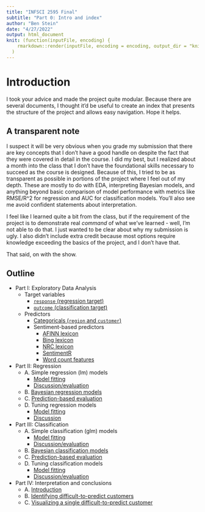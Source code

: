 ```yaml
---
title: "INFSCI 2595 Final"
subtitle: "Part 0: Intro and index"
author: "Ben Stein"
date: "4/27/2022"
output: html_document
knit: (function(inputFile, encoding) {
    rmarkdown::render(inputFile, encoding = encoding, output_dir = "knit") }
  )
---
```


# Introduction

I took your advice and made the project quite modular. Because there are several documents, I thought it'd be useful to create an index that presents the structure of the project and allows easy navigation. Hope it helps.

## A transparent note

I suspect it will be very obvious when you grade my submission that there are key concepts that I don't have a good handle on despite the fact that they were covered in detail in the course. I did my best, but I realized about a month into the class that I don't have the foundational skills necessary to succeed as the course is designed. Because of this, I tried to be as transparent as possible in portions of the project where I feel out of my depth. These are mostly to do with EDA, interpreting Bayesian models, and anything beyond basic comparison of model performance with metrics like RMSE/R^2 for regression and AUC for classification models. You'll also see me avoid confident statements about interpretation.

I feel like I learned quite a bit from the class, but if the requirement of the project is to demonstrate real _command_ of what we've learned - well, I'm not able to do that. I just wanted to be clear about why my submission is ugly. I also didn't include extra credit because most options require knowledge exceeding the basics of the project, and I don't have that.

That said, on with the show.

## Outline

- Part I: Exploratory Data Analysis
  - Target variables
    - [`response` (regression target)](./iA_y_response.html)
    - [`outcome` (classification target)](./iA_y_outcome.html)
  - Predictors
    - [Categoricals (`region` and `customer`)](./iA_x_categorical.html)
    - Sentiment-based predictors
      - [AFINN lexicon](./iA_x_xa.html)
      - [Bing lexicon](./iA_x_xb.html)
      - [NRC lexicon](./iA_x_xn.html)
      - [SentimentR](./iA_x_xs.html)
      - [Word count features](./iA_x_xw.html)
- Part II: Regression
  - A. Simple regression (lm) models
    - [Model fitting](iiA_regression_lm.html)
    - [Discussion/evaluation](./iiA_regression_discussion.html)
  - B. [Bayesian regression models](./iiB_regression_bayesian.html)
  - C. [Prediction-based evaluation](./iiC_regression_predictions.html)
  - D. Tuning regression models
    - [Model fitting](./iiD_regression_tuning.html)
    - [Discussion](./iiD_regression_tuning_discussion.html)
- Part III: Classification
  - A. Simple classification (glm) models
    - [Model fitting](./iiiA_classification_glm.html)
    - [Discussion/evaluation](./iiiA_classification_discussion.html)
  - B. [Bayesian classification models](./iiiB_classification_bayesian.html)
  - C. [Prediction-based evaluation](./iiiC_classification_predictions.html)
  - D. Tuning classification models
    - [Model fitting](./iiiD_classification_tuning.html)
    - [Discussion/evaluation](./iiiD_classification_tuning_discussion.html)
- Part IV: Interpretation and conclusions
  - A. [Introduction](./ivA_interpretation_intro.html)
  - B. [Identifying difficult-to-predict customers](./ivB_interpretation_tough_customers.html)
  - C. [Visualizing a single difficult-to-predict customer](./ivC_hard_to_predict_visualize.html)
